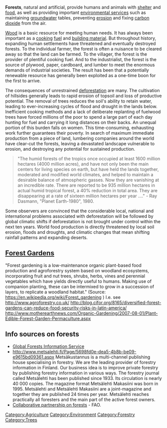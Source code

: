 {{topic header| default.png | Forestry }}

'''Forests''', natural and artificial, provide humans and animals with [[shelter]] and [[food]], as well as providing important [[environmental services]] such as maintaining [[groundwater]] tables, preventing [[erosion]] and fixing [[carbon dioxide]] from the air.

[[Wood]] is a basic resource for meeting human needs. It has always been important as a [[cooking]] [[fuel]] and [[building material]]. But throughout history, expanding human settlements have threatened and eventually destroyed forests. To the individual farmer, the forest is often a nuisance to be cleared away so that the land can be farmed. To the villager, the forest is the provider of plentiful cooking fuel. And to the industrialist, the forest is the source of plywood, paper, cardboard, and lumber to meet the enormous demands of industrial societies. The result has been that a potentially renewable resource has generally been exploited as a one-time boon for the first to arrive.

The consequences of unrestrained [[deforestation]] are many. The cultivation of hillsides generally leads to rapid erosion of topsoil and loss of productive potential. The removal of trees reduces the soil's ability to retain water, leading to ever-increasing cycles of flood and drought in the lands below. Inefficient cooking methods and a lack of deliberate replanting of fuelwood trees have forced millions of the poor to spend a large part of each day hunting for fuel and carrying it long distances on their backs. An unequal portion of this burden falls on women. This time-consuming, exhausting work further guarantees their poverty. In search of maximum immediate production from a piece of land, lumbering companies around the world have clear-cut the forests, leaving a devastated landscape vulnerable to erosion, and destroying any potential for sustained production.

<blockquote>
"The humid forests of the tropics once occupied at least 1600 million hectares (4000 million acres), and have not only been the main centers for living species on earth, but have held the lands together, moderated and modified world climates, and helped to maintain a desirable balance of atmospheric gasses. Now they are vanishing at an incredible rate. There are reported to be 935 million hectares in actual humid tropical forest, a 40% reduction in total area. They are disappearing at a rate of sixteen million hectares per year ...." - Ray Dasmann, "Planet Earth-1980", 1980.
</blockquote>

Some observers are convinced that the considerable local, national and international problems associated with deforestation will be followed by global climatic shifts if deforestation is not brought under control within the next ten years. World food production is directly threatened by local soil erosion, floods and droughts, and climatic changes that mean shifting rainfall patterns and expanding deserts.



==[[Forest Gardens]]==
"Forest gardening is a low-maintenance organic plant-based food production and agroforestry system based on woodland ecosystems, incorporating fruit and nut trees, shrubs, herbs, vines and perennial vegetables which have yields directly useful to humans. Making use of companion planting, these can be intermixed to grow in a succession of layers, to replicate a woodland habitat." (Source: https://en.wikipedia.org/wiki/Forest_gardening )
I.e. see http://www.agroforestry.co.uk/ http://blog.cifor.org/8165/diversified-forest-gardens-can-reduce-food-security-risks-in-latin-america/ http://www.motherearthnews.com/Organic-Gardening/2007-08-01/Plant-Edible-Forest-Garden-Permaculture.aspx



==Info sources on forests==

* [http://www.gfis.net/gfis/home.faces Global Forests Information Service]
* http://www.metsalehti.fi/Page/5698fd0e-dea5-4b8b-be09-e9615bd09361.aspx Metsäkustannus is a multi-channel publishing house specialising in forestry. We are the leading provider of forestry information in Finland. Our business idea is to improve private forestry by publishing forestry information in various ways. The forestry journal called Metsälehti has been published since 1933. Its circulation is nearly 40 000 copies. The magazine format Metsälehti Makasiini was born in 1995. Metsälehti and Metsälehti Makasiini are a joint-magazine and together they are published 24 times per year. Metsälehti reaches practically all foresters and the main part of the active forest owners.
* [http://www.fao.org/forestry/cpf/2092/en/ Collaborative partnership on forests] - FAO.

[[Category:Agriculture]]
[[Category:Environment]]
[[Category:Forestry]]
[[Category:Trees]]
